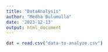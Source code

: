 ```yaml
---
title: "DataAnalysis"
author: "Medha Bulumulla"
date: '2023-12-13'
output: html_document
---
```




```r
dat = read.csv("data-to-analyze.csv")
```
